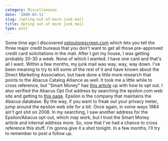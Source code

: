 ```yaml
---
category: Miscellaneous
date: '2008-03-11'
slug: /opting-out-of-more-junk-mail
title: Opting out of more junk mail
type: post
---
```



Some time ago I discovered
[optoutprescreen.com](https://www.optoutprescreen.com/?rf=t) which
lets you tell the three major credit bureaus that you don't want to
get all those pre-approved credit card solicitations in the mail.
After I got my house, I was getting probably 20-30 a week. None of
which I wanted. I have one card and that's all I want. Within a few
months, my junk mail was way, way, way down. I've been meaning to
try to kill some of the rest of it and have known about the Direct
Marketing Association, but have done a little more research that
points to the Abacus Catalog Alliance as well. It took me a little
while to cross reference, but "Smart Money" has
[this article](http://www.smartmoney.com/dealoftheday/index.cfm?story=20070206)
up with how to opt out. I also verified the Abacus Opt Out address
by searching the epsilon.com web site and getting to
[this page](http://www.abacusoptout.com/). Epsilon is the company
that maintains the Abacus database. By the way, if you want to
freak out your privacy meter, jump around the epsilon web site for
a bit. Once again, in some ways 1984 ain't got shit on 2008. In my
searching, I saw another address for the Epsilon/Abacus opt-out,
which may work, but I trust the Smart Money article and internal
address more. So, now that I've had a chance to cross reference
this stuff, I'm gonna give it a shot tonight. In a few months, I'll
try to remember to post a follow up.